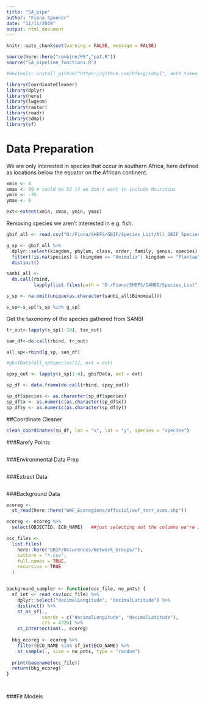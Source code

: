 ```yaml
---
title: "SA_pipe"
author: "Fiona Spooner"
date: "11/11/2019"
output: html_document
---
```


```r
knitr::opts_chunk$set(warning = FALSE, message = FALSE)
```

```r
source(here::here("combine/FS","pat.R"))
source("SA_pipeline_functions.R")

```


```r
#devtools::install_github("https://github.com/hferg/sdmpl", auth_token = GITHUB_PAT)

library(CoordinateCleaner)
library(dplyr)
library(here)
library(lwgeom)
library(raster)
library(readr)
library(sdmpl)
library(sf)
```

# Data Preparation 

We are only interested in species that occur in southern Africa, here defined as locations below the equator on the African continent. 

```r

xmin <- 4
xmax <- 59 # could be 52 if we don't want to include Mauritius 
ymin <- -35
ymax <- 0

ext<-extent(xmin, xmax, ymin, ymax)

```


Removing species we aren't interested in e.g. fish.
```r
gbif_all <- read.csv("D:/Fiona/SHEFS/GBIF/Species_List/All_GBIF_Species_List.csv", stringsAsFactors = FALSE)

g_sp <- gbif_all %>% 
  dplyr::select(kingdom, phylum, class, order, family, genus, species) %>% 
  filter(!is.na(species) & (kingdom == "Animalia"| kingdom == "Plantae") & (phylum == "Arthrpoda" | phylum == "Chordata" | phylum == "Tracheophyta" ) & (class != "Actinopterygii" & class != "Elasmobranchii")) %>% 
  distinct()

```


```r
sanbi_all <- 
  do.call(rbind,
          lapply(list.files(path = "D:/Fiona/SHEFS/SANBI/Species_List", pattern = "*.csv", full.names = TRUE), read.csv))

s_sp <- na.omit(unique(as.character(sanbi_all$Binomial)))

s_sp<-s_sp[!s_sp %in% g_sp]


``` 

Get the taxonomy of the species gathered from SANBI 

```r

tr_out<-lapply(s_sp[1:10], tax_out)

san_df<-do.call(rbind, tr_out)

all_sp<-rbind(g_sp, san_df)

```

```r

#gbifData(all_sp$species[1], ext = ext)

spxy_out <- lapply(s_sp[1:4], gbifData, ext = ext)

sp_df <- data.frame(do.call(rbind, spxy_out))

sp_df$species <- as.character(sp_df$species)
sp_df$x <- as.numeric(as.character(sp_df$x))
sp_df$y <- as.numeric(as.character(sp_df$y))

```



##Coordinate Cleaner
```r

clean_coordinates(sp_df, lon = "x", lat = "y", species = "species")

```

###Rarefy Points
```r


```


###Environmental Data Prep
```r


```

###Extract Data
```r

```


###Background Data
```r

ecoreg <-
  st_read(here::here("WWF_Ecoregions/official/wwf_terr_ecos.shp"))

ecoreg <- ecoreg %>%
  select(OBJECTID, ECO_NAME)   ##just selecting out the columns we're interested in

occ_files <-
  list.files(
    here::here("GBIF/Occurences/Network_Groups/"),
    pattern = "*.csv",
    full.names = TRUE,
    recursive = TRUE
  )


background_sampler <- function(occ_file, no_pnts) {
  sf_int <- read_csv(occ_file) %>%
    dplyr::select("decimalLongitude", "decimalLatitude") %>%
    distinct() %>%
    st_as_sf(.,
             coords = c("decimalLongitude", "decimalLatitude"),
             crs = 4326) %>%
    st_intersection(., ecoreg)
  
  bkg_ecoreg <- ecoreg %>%
    filter(ECO_NAME %in% sf_int$ECO_NAME) %>%
    st_sample(., size = no_pnts, type = "random")
  
  print(basename(occ_file))
  return(bkg_ecoreg)
}




```

###Fit Models
```r


```


